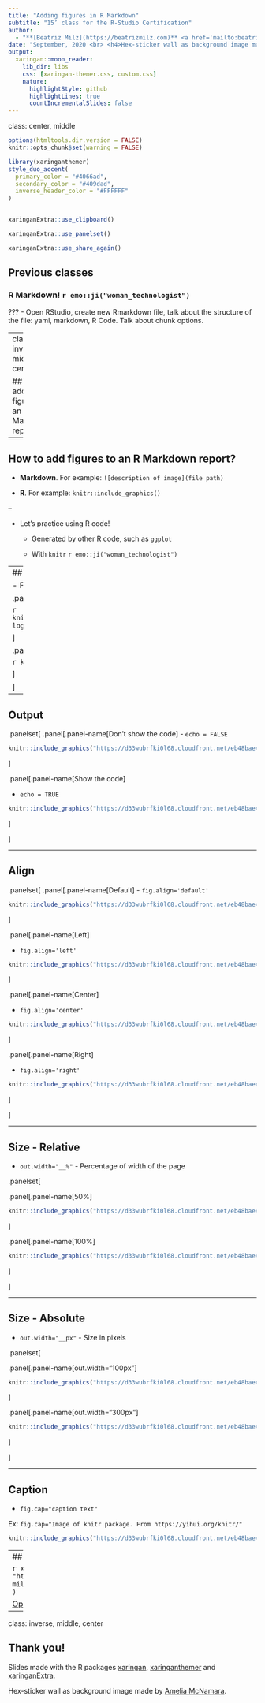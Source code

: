 ```yaml
---
title: "Adding figures in R Markdown"
subtitle: "15’ class for the R-Studio Certification"  
author: 
  - "**[Beatriz Milz](https://beatrizmilz.com)** <a href='mailto:beatriz.milz@usp.br'><i class='far fa-envelope'></i></a>  <a href='https://twitter.com/BeaMilz'><i class='fab fa-twitter'></i>   <a href='https://github.com/beatrizmilz'><i class='fab fa-github'></i></a> <a href='https://orcid.org/0000-0002-3064-4486'><i class='fab fa-orcid'></i></a>   <a href='http://lattes.cnpq.br/5150665880581477'><i class='ai ai-lattes'></i></a> "
date: "September, 2020 <br> <h4>Hex-sticker wall as background image made by <a href='https://www.amelia.mn/blog/misc/2019/08/17/Tidy-Dress.html'>Amelia McNamara</a>. </h4>"
output:
  xaringan::moon_reader:
    lib_dir: libs
    css: [xaringan-themer.css, custom.css]
    nature:
      highlightStyle: github
      highlightLines: true
      countIncrementalSlides: false
---
```

class: center, middle


```r
options(htmltools.dir.version = FALSE)
knitr::opts_chunk$set(warning = FALSE)
```

```r
library(xaringanthemer)
style_duo_accent(
  primary_color = "#4066ad",
  secondary_color = "#409dad",
  inverse_header_color = "#FFFFFF"
)


xaringanExtra::use_clipboard()

xaringanExtra::use_panelset()
```


```r
xaringanExtra::use_share_again()
```


<!-- inicio font awesome -->
<script src="https://kit.fontawesome.com/1f72d6921a.js" crossorigin="anonymous"></script>
<!-- final font awesome -->

<!-- inicio academic icons -->
<link rel="stylesheet" href="https://cdn.jsdelivr.net/gh/jpswalsh/academicons@1/css/academicons.min.css">

<!-- final academic icons -->

## Previous classes



### R Markdown!  `r emo::ji("woman_technologist")`


???
- Open RStudio, create new Rmarkdown file, talk about the structure of the file: yaml, markdown, R Code. Talk about chunk options.

---
class: inverse, middle, center

## How to add figures to an R Markdown report?



---

## How to add figures to an R Markdown report?


- __Markdown__. For example: `![description of image](file path)`

- __R__. For example: `knitr::include_graphics()`

--

- Let's practice using R code!
  
  - Generated by other R code, such as `ggplot`
  
  - With `knitr` `r emo::ji("woman_technologist")`

---
## Adding an figure with knitr

- Function `include_graphics()` from the package `knitr` 

.panelset[
.panel[.panel-name[Complete URL]

```r
knitr::include_graphics("https://d33wubrfki0l68.cloudfront.net/eb48bae40b24285c0c8f281e6d2a7500cf3b9fc8/a2e5f/knitr/images/knit-logo.png")
```

]

.panel[.panel-name[Image saved in a directory of the RProject]

```r
knitr::include_graphics("img/rmarkdown.png")
```

]

]



---

## Output 


.panelset[
.panel[.panel-name[Don't show the code]
- `echo = FALSE`  

```r
knitr::include_graphics("https://d33wubrfki0l68.cloudfront.net/eb48bae40b24285c0c8f281e6d2a7500cf3b9fc8/a2e5f/knitr/images/knit-logo.png")
```

]

.panel[.panel-name[Show the code]

- `echo = TRUE`  

```r
knitr::include_graphics("https://d33wubrfki0l68.cloudfront.net/eb48bae40b24285c0c8f281e6d2a7500cf3b9fc8/a2e5f/knitr/images/knit-logo.png")
```

]


]

---

## Align

.panelset[
.panel[.panel-name[Default]
- `fig.align='default'`  

```r
knitr::include_graphics("https://d33wubrfki0l68.cloudfront.net/eb48bae40b24285c0c8f281e6d2a7500cf3b9fc8/a2e5f/knitr/images/knit-logo.png")
```

]

.panel[.panel-name[Left]

- `fig.align='left'`  

```r
knitr::include_graphics("https://d33wubrfki0l68.cloudfront.net/eb48bae40b24285c0c8f281e6d2a7500cf3b9fc8/a2e5f/knitr/images/knit-logo.png")
```

]

.panel[.panel-name[Center]

- `fig.align='center'`  

```r
knitr::include_graphics("https://d33wubrfki0l68.cloudfront.net/eb48bae40b24285c0c8f281e6d2a7500cf3b9fc8/a2e5f/knitr/images/knit-logo.png")
```

]

.panel[.panel-name[Right]

- `fig.align='right'`  

```r
knitr::include_graphics("https://d33wubrfki0l68.cloudfront.net/eb48bae40b24285c0c8f281e6d2a7500cf3b9fc8/a2e5f/knitr/images/knit-logo.png")
```

]


]

---

## Size - Relative

- `out.width="__%"` - Percentage of width of the page  

.panelset[


.panel[.panel-name[50%]

```r
knitr::include_graphics("https://d33wubrfki0l68.cloudfront.net/eb48bae40b24285c0c8f281e6d2a7500cf3b9fc8/a2e5f/knitr/images/knit-logo.png")
```

]


.panel[.panel-name[100%]

```r
knitr::include_graphics("https://d33wubrfki0l68.cloudfront.net/eb48bae40b24285c0c8f281e6d2a7500cf3b9fc8/a2e5f/knitr/images/knit-logo.png")
```

]

]






---

## Size - Absolute

- `out.width="__px"` - Size in pixels 


.panelset[

.panel[.panel-name[out.width="100px"]

```r
knitr::include_graphics("https://d33wubrfki0l68.cloudfront.net/eb48bae40b24285c0c8f281e6d2a7500cf3b9fc8/a2e5f/knitr/images/knit-logo.png")
```

]

.panel[.panel-name[out.width="300px"]

```r
knitr::include_graphics("https://d33wubrfki0l68.cloudfront.net/eb48bae40b24285c0c8f281e6d2a7500cf3b9fc8/a2e5f/knitr/images/knit-logo.png")
```

]


]



---

## Caption

- `fig.cap="caption text"` 

Ex: `fig.cap="Image of knitr package. From https://yihui.org/knitr/"`

```r
knitr::include_graphics("https://d33wubrfki0l68.cloudfront.net/eb48bae40b24285c0c8f281e6d2a7500cf3b9fc8/a2e5f/knitr/images/knit-logo.png")
```

---
## Exercises 


```r
xaringanExtra::embed_xaringan(
  url = "https://beatriz-milz.shinyapps.io/formative_assessment/"
)
```

[<i class="fas fa-external-link-alt"></i> Open full page](https://beatriz-milz.shinyapps.io/formative_assessment/)

---
class: inverse, middle, center

## Thank you!

Slides made with the R packages [xaringan](https://github.com/yihui/xaringan), [xaringanthemer](https://github.com/gadenbuie/xaringanthemer) and [xaringanExtra](https://github.com/gadenbuie/xaringanExtra).


Hex-sticker wall as background image made by [Amelia McNamara](https://www.amelia.mn/blog/misc/2019/08/17/Tidy-Dress.html).


